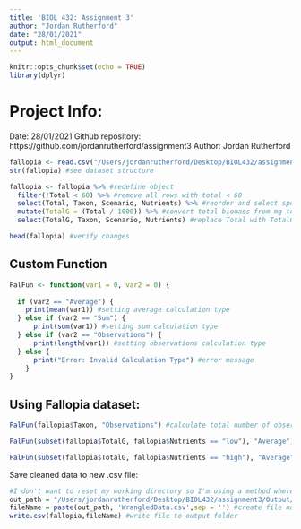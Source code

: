 ```yaml
---
title: 'BIOL 432: Assignment 3'
author: "Jordan Rutherford"
date: "28/01/2021"
output: html_document
---
```


```r
knitr::opts_chunk$set(echo = TRUE)
library(dplyr)
```

# Project Info:

Date: 28/01/2021
Github repository: https://github.com/jordanrutherford/assignment3
Author: Jordan Rutherford

```r
fallopia <- read.csv("/Users/jordanrutherford/Desktop/BIOL432/assignment3/InputData/FallopiaData.csv")
str(fallopia) #see dataset structure
```


```r
fallopia <- fallopia %>% #redefine object
  filter(!Total < 60) %>% #remove all rows with total < 60
  select(Total, Taxon, Scenario, Nutrients) %>% #reorder and select specific cols
  mutate(TotalG = (Total / 1000)) %>% #convert total biomass from mg to grams
  select(TotalG, Taxon, Scenario, Nutrients) #replace Total with TotalG

head(fallopia) #verify changes
```

## Custom Function

```r
FalFun <- function(var1 = 0, var2 = 0) {
  
  if (var2 == "Average") { 
    print(mean(var1)) #setting average calculation type
  } else if (var2 == "Sum") { 
      print(sum(var1)) #setting sum calculation type
  } else if (var2 == "Observations") { 
      print(length(var1)) #setting observations calculation type
  } else {
      print("Error: Invalid Calculation Type") #error message
    }
}
```

## Using Fallopia dataset:

```r
FalFun(fallopia$Taxon, "Observations") #calculate total number of observations in the Taxon column
```

```r
FalFun(subset(fallopia$TotalG, fallopia$Nutrients == "low"), "Average") #average TotalG for low nutrient group
```

```r
FalFun(subset(fallopia$TotalG, fallopia$Nutrients == "high"), "Average") #average TotalG for high nutrient group
```

Save cleaned data to new .csv file:

```r
#I don't want to reset my working directory so I'm using a method where I specify my "out" path as an object
out_path = "/Users/jordanrutherford/Desktop/BIOL432/assignment3/Output/" #out path
fileName = paste(out_path, 'WrangledData.csv',sep = '') #create file name parameters
write.csv(fallopia,fileName) #write file to output folder
```




